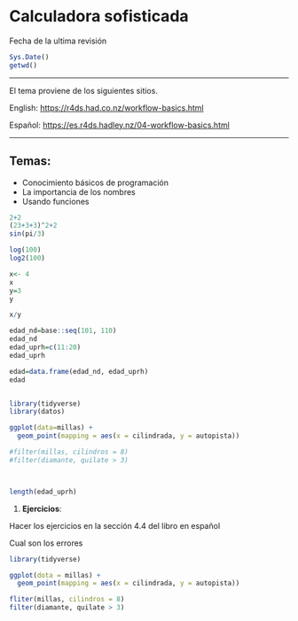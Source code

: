 # Calculadora sofisticada

Fecha de la ultima revisión
```r

Sys.Date()
getwd()
```

***


El tema proviene de los siguientes sitios.

English:
 <https://r4ds.had.co.nz/workflow-basics.html>
 
Español:
 <https://es.r4ds.hadley.nz/04-workflow-basics.html>
 
 
***



## Temas:

  - Conocimiento básicos de programación
  - La importancia de los nombres
  - Usando funciones
  
  
  
```r
2+2
(23+3+3)^2+2
sin(pi/3)

log(100)
log2(100)

x<- 4
x
y=3
y

x/y

edad_nd=base::seq(101, 110)
edad_nd
edad_uprh=c(11:20)
edad_uprh

edad=data.frame(edad_nd, edad_uprh)
edad


library(tidyverse)
library(datos)

ggplot(data=millas) + 
  geom_point(mapping = aes(x = cilindrada, y = autopista))

#filter(millas, cilindros = 8)
#filter(diamante, quilate > 3)



length(edad_uprh)
```
  
1.  **Ejercicios**:
  
Hacer los ejercicios en la sección 4.4 del libro en español


Cual son los errores


```r
library(tidyverse)

ggplot(dota = millas) + 
  geom_point(mapping = aes(x = cilindrada, y = autopista))

fliter(millas, cilindros = 8)
filter(diamante, quilate > 3)
```